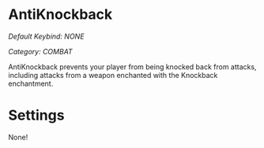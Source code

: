 # AntiKnockback
*Default Keybind: NONE*

*Category: COMBAT*

AntiKnockback prevents your player from being knocked back from attacks, including attacks from a weapon enchanted with the Knockback enchantment.

# Settings
None!